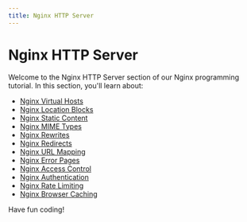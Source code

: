 ```yaml
---
title: Nginx HTTP Server
---
```


# Nginx HTTP Server

Welcome to the Nginx HTTP Server section of our Nginx programming tutorial. In this section, you'll learn about:

- [Nginx Virtual Hosts](./0-nginx-virtual-hosts.mdx)
- [Nginx Location Blocks](./1-nginx-location-blocks.mdx)
- [Nginx Static Content](./2-nginx-static-content.mdx)
- [Nginx MIME Types](./3-nginx-mime-types.mdx)
- [Nginx Rewrites](./4-nginx-rewrites.mdx)
- [Nginx Redirects](./5-nginx-redirects.mdx)
- [Nginx URL Mapping](./6-nginx-url-mapping.mdx)
- [Nginx Error Pages](./7-nginx-error-pages.mdx)
- [Nginx Access Control](./8-nginx-access-control.mdx)
- [Nginx Authentication](./9-nginx-authentication.mdx)
- [Nginx Rate Limiting](./10-nginx-rate-limiting.mdx)
- [Nginx Browser Caching](./11-nginx-browser-caching.mdx)

Have fun coding!